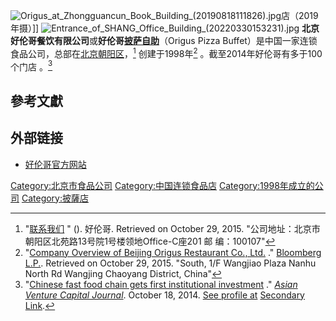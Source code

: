 {{noteTA|G1=Food}}
[[File:Origus_at_Zhongguancun_Book_Building_(20190818111826).jpg|thumb]]店（2019年摄）]]
[[File:Entrance_of_SHANG_Office_Building_(20220330153231).jpg|thumb]]
'''北京好伦哥餐饮有限公司'''或'''好伦哥[[披萨|披萨]][[自助餐|自助]]'''（Origus Pizza Buffet）是中国一家连锁食品公司，总部在[[北京|北京]][[朝阳区|朝阳区]]，<ref>"[http://www.origus.com/About/contact.aspx 联系我们] {{WebCite|url=https://www.webcitation.org/6ccxeHIaO?url=http://www.origus.com/About/contact.aspx |date=20151028233044 |dateformat=iso }}" (). 好伦哥. Retrieved on October 29, 2015. "公司地址：北京市朝阳区北苑路13号院1号楼领地Office-C座201 邮    编：100107"</ref> 创建于1998年<ref name="Bloomberg">"[http://www.bloomberg.com/research/stocks/private/snapshot.asp?privcapId=136988362 Company Overview of Beijing Origus Restaurant Co., Ltd.] {{Wayback|url=http://www.bloomberg.com/research/stocks/private/snapshot.asp?privcapId=136988362 |date=20160304235434 }}." [[Bloomberg_L.P.|Bloomberg L.P.]]. Retrieved on October 29, 2015. "South, 1/F Wangjiao Plaza Nanhu North Rd Wangjing Chaoyang District, China"</ref> 。截至2014年好伦哥有多于100个门店 。<ref name=Investment>"[http://www.avcj.com/avcj/news/2082137/chinese-fast-food-chain-institutional-investment Chinese fast food chain gets first institutional investment] {{Wayback|url=http://www.avcj.com/avcj/news/2082137/chinese-fast-food-chain-institutional-investment |date=20151028233309 }}." ''[[Asian_Venture_Capital_Journal|Asian Venture Capital Journal]]''. October 18, 2014. [https://www.secondarylink.com/intent/view/entity/b22f7170-41b6-11e3-bb0b-3b5eb15aeb3a See profile at] {{Wayback|url=https://www.secondarylink.com/intent/view/entity/b22f7170-41b6-11e3-bb0b-3b5eb15aeb3a |date=20160304084426 }} [[Secondary_Link|Secondary Link]].</ref>

==參考文獻==
{{reflist}}

==外部链接==
* [http://www.origus.com 好伦哥官方网站] {{Wayback|url=http://www.origus.com/ |date=20150403232806 }}

{{披薩連鎖店}}

{{Chinese company-stub}}
{{DEFAULTSORT:Origus}}
[[Category:北京市食品公司|Category:北京市食品公司]]
[[Category:中国连锁食品店|Category:中国连锁食品店]]
[[Category:1998年成立的公司|Category:1998年成立的公司]]
[[Category:披薩店|Category:披薩店]]